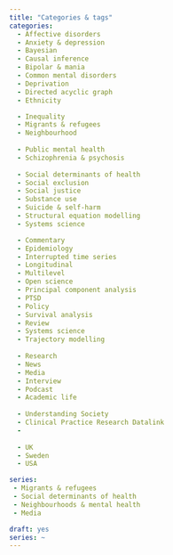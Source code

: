 ```yaml
---
title: "Categories & tags"
categories:
  - Affective disorders
  - Anxiety & depression
  - Bayesian
  - Causal inference
  - Bipolar & mania
  - Common mental disorders
  - Deprivation
  - Directed acyclic graph
  - Ethnicity

  - Inequality
  - Migrants & refugees
  - Neighbourhood
  
  - Public mental health
  - Schizophrenia & psychosis
  
  - Social determinants of health
  - Social exclusion
  - Social justice
  - Substance use
  - Suicide & self-harm
  - Structural equation modelling
  - Systems science

  - Commentary
  - Epidemiology
  - Interrupted time series
  - Longitudinal
  - Multilevel
  - Open science
  - Principal component analysis
  - PTSD
  - Policy
  - Survival analysis
  - Review
  - Systems science
  - Trajectory modelling
  
  - Research
  - News
  - Media 
  - Interview
  - Podcast
  - Academic life
  
  - Understanding Society
  - Clinical Practice Research Datalink
  - 
  
  - UK
  - Sweden
  - USA

series:
 - Migrants & refugees
 - Social determinants of health
 - Neighbourhoods & mental health
 - Media

draft: yes
series: ~
---
```


